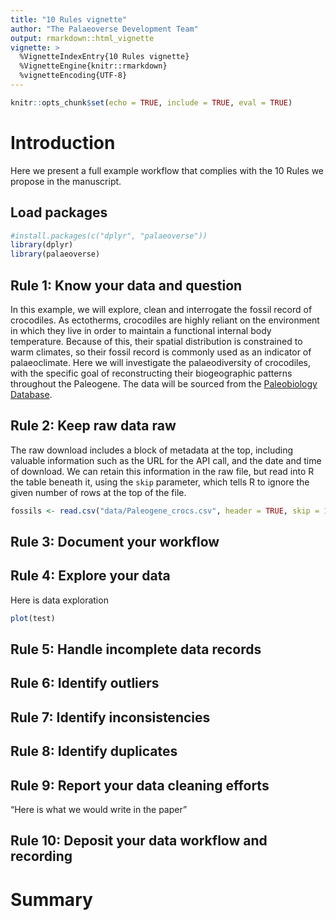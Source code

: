 ```yaml
---
title: "10 Rules vignette"
author: "The Palaeoverse Development Team"
output: rmarkdown::html_vignette
vignette: >
  %VignetteIndexEntry{10 Rules vignette}
  %VignetteEngine{knitr::rmarkdown}
  %vignetteEncoding{UTF-8}
---
```


```r
knitr::opts_chunk$set(echo = TRUE, include = TRUE, eval = TRUE)
```

# Introduction

Here we present a full example workflow that complies with the 10 Rules we propose in the manuscript.

## Load packages

```r
#install.packages(c("dplyr", "palaeoverse"))
library(dplyr)
library(palaeoverse)
```

## Rule 1: Know your data and question

In this example, we will explore, clean and interrogate the fossil record of crocodiles. As ectotherms, crocodiles are highly reliant on the environment in which they live in order to maintain a functional internal body temperature. Because of this, their spatial distribution is constrained to warm climates, so their fossil record is commonly used as an indicator of palaeoclimate. Here we will investigate the palaeodiversity of crocodiles, with the specific goal of reconstructing their biogeographic patterns throughout the Paleogene. The data will be sourced from the [Paleobiology Database](https://paleobiodb.org).

## Rule 2: Keep raw data raw


The raw download includes a block of metadata at the top, including valuable information such as the URL for the API call, and the date and time of download. We can retain this information in the raw file, but read into R the table beneath it, using the `skip` parameter, which tells R to ignore the given number of rows at the top of the file.

```r
fossils <- read.csv("data/Paleogene_crocs.csv", header = TRUE, skip = 19)
```

## Rule 3: Document your workflow

## Rule 4: Explore your data

Here is data exploration

```r
plot(test)
```

## Rule 5: Handle incomplete data records

## Rule 6: Identify outliers

## Rule 7: Identify inconsistencies

## Rule 8: Identify duplicates

## Rule 9: Report your data cleaning efforts

"Here is what we would write in the paper"

## Rule 10: Deposit your data workflow and recording

# Summary

